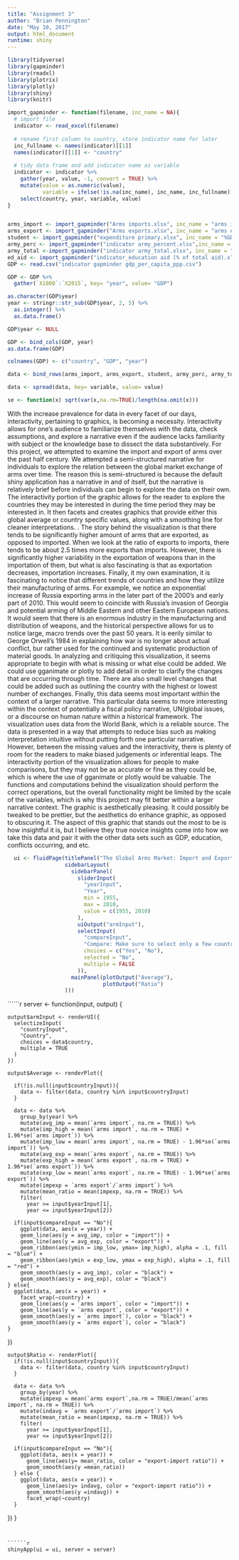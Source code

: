 ```yaml
---
title: "Assignment 3"
author: "Brian Pennington"
date: "May 10, 2017"
output: html_document
runtime: shiny
---
```


```r
library(tidyverse)
library(gapminder)
library(readxl)
library(plotrix)
library(plotly)
library(shiny)
library(knitr)

import_gapminder <- function(filename, inc_name = NA){
  # import file
  indicator <- read_excel(filename)
  
  # rename first column to country, store indicator name for later
  inc_fullname <- names(indicator)[[1]]
  names(indicator)[[1]] <- "country"
  
  # tidy data frame and add indicator name as variable
  indicator <- indicator %>%
    gather(year, value, -1, convert = TRUE) %>%
    mutate(value = as.numeric(value),
           variable = ifelse(!is.na(inc_name), inc_name, inc_fullname)) %>%
    select(country, year, variable, value)
}  


arms_import <- import_gapminder("Arms imports.xlsx", inc_name = "arms import")
arms_export <- import_gapminder("Arms exports.xlsx", inc_name = "arms export") 
student <- import_gapminder("expenditure primary.xlsx", inc_name = "%GDP on Students") 
army_perc <- import_gapminder("indicator army_percent.xlsx",inc_name = "%Army of Workforce")
army_total <-import_gapminder("indicator army_total.xlsx", inc_name = "Army Total") 
ed_aid <- import_gapminder("indicator_education aid (% of total aid).xlsx", inc_name = "Ed Aid") 
GDP <- read.csv("indicator gapminder gdp_per_capita_ppp.csv")

GDP <- GDP %>%
  gather(`X1800`:`X2015`, key= "year", value= "GDP")

as.character(GDP$year)
year <- stringr::str_sub(GDP$year, 2, 5) %>%
  as.integer() %>%
  as.data.frame() 

GDP$year <- NULL

GDP <- bind_cols(GDP, year)
as.data.frame(GDP)

colnames(GDP) <- c("country", "GDP", "year")

data <- bind_rows(arms_import, arms_export, student, army_perc, army_total, ed_aid)

data <- spread(data, key= variable, value= value)

se <- function(x) sqrt(var(x,na.rm=TRUE)/length(na.omit(x)))

```



With the increase prevalence for data in every facet of our days, interactivity, pertaining to graphics, is becoming a necessity. Interactivity allows for one’s audience to familiarize themselves with the data, check assumptions, and explore a narrative even if the audience lacks familiarity with subject or the knowledge base to dissect the data substantively. For this project, we attempted to examine the import and export of arms over the past half century. We attempted a semi-structured narrative for individuals to explore the relation between the global market exchange of arms over time. The reason this is semi-structured is because the default shiny application has a narrative in and of itself, but the narrative is relatively brief before individuals can begin to explore the data on their own. The interactivity portion of the graphic allows for the reader to explore the countries they may be interested in during the time period they may be interested in. It then facets and creates graphics that provide either this global average or country specific values, along with a smoothing line for cleaner interpretations. . 
The story behind the visualization is that there tends to be significantly higher amount of arms that are exported, as opposed to imported. When we look at the ratio of exports to imports, there tends to be about 2.5 times more exports than imports. However, there is significantly higher variability in the exportation of weapons than in the importation of them, but what is also fascinating is that as exportation decreases, importation increases. Finally, it my own examination, it is fascinating to notice that different trends of countries and how they utilize their manufacturing of arms. For example, we notice an exponential increase of Russia exporting arms in the later part of the 2000’s and early part of 2010. This would seem to coincide with Russia’s invasion of Georgia and potential arming of Middle Eastern and other Eastern European nations.  It would seem that there is an enormous industry in the manufacturing and distribution of weapons, and the historical perspective allows for us to notice large, macro trends over the past 50 years. It is eerily similar to George Orwell’s 1984 in explaining how war is no longer about actual conflict, bur rather used for the continued and systematic production of material goods. 
In analyzing and critiquing this visualization, it seems appropriate to begin with what is missing or what else could be added. We could use gganimate or plotly to add detail in order to clarify the changes that are occurring through time. There are also small level changes that could be added such as outlining the country with the highest or lowest number of exchanges. Finally, this data seems most important within the context of a larger narrative.  This particular data seems to more interesting within the context of potentially a fiscal policy narrative, UN/global issues, or a discourse on human nature within a historical framework. 
The visualization uses data from the World Bank, which is a reliable source. The data is presented in a way that attempts to reduce bias such as making interpretation intuitive without putting forth one particular narrative. However, between the missing values and the interactivity, there is plenty of room for the readers to make biased judgements or inferential leaps.  The interactivity portion of the visualization   allows for people to make comparisons, but they may not be as accurate or fine as they could be, which is where the use of gganimate or plotly would be valuable. The functions and computations behind the visualization should perform the correct operations, but the overall functionality might be limited by the scale of the variables, which is why this project may fit better within a larger narrative context. The graphic is aesthetically pleasing. It could possibly be tweaked to be prettier, but the aesthetics do enhance graphic, as opposed to obscuring it. The aspect of this graphic that stands out the most to be is how insightful it is, but I believe they true novice insights come into how we take this data and pair it with the other data sets such as GDP, education, conflicts occurring, and etc. 


```r
  ui <- fluidPage(titlePanel("The Global Arms Market: Import and Exports of Arms over the Half Century"),
                  sidebarLayout(
                    sidebarPanel(
                      sliderInput(
                        "yearInput",
                        "Year",
                        min = 1955,
                        max = 2010,
                        value = c(1955, 2010)
                      ),
                      uiOutput("armInput"),
                      selectInput(
                        "compareInput",
                        "Compare: Make sure to select only a few countries to compare at a time",
                        choices = c("Yes", "No"),
                        selected = "No",
                        multiple = FALSE
                      )),
                    mainPanel(plotOutput("Average"),
                              plotOutput("Ratio")
                  )))
```


``````r
server <- function(input, output) {
    
    output$armInput <- renderUI({
      selectizeInput(
        "countryInput",
        "Country",
        choices = data$country,
        multiple = TRUE
      )
    })
    
    output$Average <- renderPlot({
      
      if(!is.null(input$countryInput)){
        data <- filter(data, country %in% input$countryInput)
      }
      
      data <- data %>%
        group_by(year) %>%
        mutate(avg_imp = mean(`arms import`, na.rm = TRUE)) %>%
        mutate(imp_high = mean(`arms import`, na.rm = TRUE) + 1.96*se(`arms import`)) %>%
        mutate(imp_low = mean(`arms import`, na.rm = TRUE) - 1.96*se(`arms import`)) %>%
        mutate(avg_exp = mean(`arms export`, na.rm = TRUE)) %>%
        mutate(exp_high = mean(`arms export`, na.rm = TRUE) + 1.96*se(`arms export`)) %>%
        mutate(exp_low = mean(`arms export`, na.rm = TRUE) - 1.96*se(`arms export`)) %>%
        mutate(impexp = `arms export`/`arms import`) %>%
        mutate(mean_ratio = mean(impexp, na.rm = TRUE)) %>%
        filter(
          year >= input$yearInput[1],
          year <= input$yearInput[2])
      
      if(input$compareInput == "No"){
        ggplot(data, aes(x = year)) +
        geom_line(aes(y = avg_imp, color = "import")) +
        geom_line(aes(y = avg_exp, color = "export")) +
        geom_ribbon(aes(ymin = imp_low, ymax= imp_high), alpha = .1, fill = "blue") +
        geom_ribbon(aes(ymin = exp_low, ymax = exp_high), alpha = .1, fill = "red") +
        geom_smooth(aes(y = avg_imp), color = "black") +
        geom_smooth(aes(y = avg_exp), color = "black")
    } else{
      ggplot(data, aes(x = year)) +
        facet_wrap(~country) +
        geom_line(aes(y = `arms import`, color = "import")) +
        geom_line(aes(y = `arms export`, color = "export")) +
        geom_smooth(aes(y = `arms import`), color = "black") +
        geom_smooth(aes(y = `arms export`), color = "black")
    }
  })
    
    
    output$Ratio <- renderPlot({
      if(!is.null(input$countryInput)){
        data <- filter(data, country %in% input$countryInput)
      }
      
      data <- data %>%
        group_by(year) %>%
        mutate(impexp = mean(`arms export`,na.rm = TRUE)/mean(`arms import`, na.rm = TRUE)) %>%
        mutate(indavg = `arms export`/`arms import`) %>%
        mutate(mean_ratio = mean(impexp, na.rm = TRUE)) %>%
        filter(
          year >= input$yearInput[1],
          year <= input$yearInput[2])
      
      if(input$compareInput == "No"){
        ggplot(data, aes(x = year)) +
          geom_line(aes(y= mean_ratio, color = "export-import ratio")) +
          geom_smooth(aes(y =mean_ratio))
      } else {
        ggplot(data, aes(x = year)) +
          geom_line(aes(y= indavg, color = "export-import ratio")) +
          geom_smooth(aes(y =indavg)) +
          facet_wrap(~country)
      }
  })
}
```


``````r
shinyApp(ui = ui, server = server)
```
  